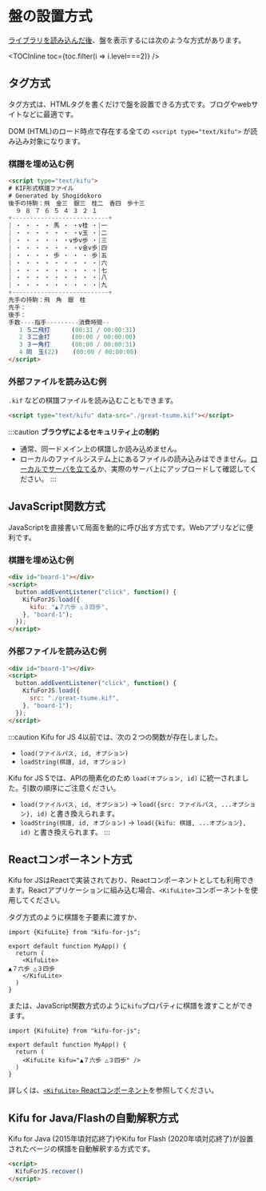 
# 盤の設置方式

[ライブラリを読み込んだ後](./installation)、盤を表示するには次のような方式があります。

<TOCInline toc={toc.filter(i => i.level===2)} />

## タグ方式

タグ方式は、HTMLタグを書くだけで盤を設置できる方式です。ブログやwebサイトなどに最適です。

DOM (HTML)のロード時点で存在する全ての `<script type="text/kifu">` が読み込み対象になります。

### 棋譜を埋め込む例

```html
<script type="text/kifu">
# KIF形式棋譜ファイル
# Generated by Shogidokoro
後手の持駒：飛　金三　銀三　桂二　香四　歩十三
  ９ ８ ７ ６ ５ ４ ３ ２ １
+---------------------------+
| ・ ・ ・ ・ 馬 ・ ・v桂 ・|一
| ・ ・ ・ ・ ・ ・ ・v玉 ・|二
| ・ ・ ・ ・ ・ ・v歩v歩 ・|三
| ・ ・ ・ ・ ・ ・ ・v金v歩|四
| ・ ・ ・ ・ 歩 ・ ・ ・ 歩|五
| ・ ・ ・ ・ ・ ・ ・ ・ ・|六
| ・ ・ ・ ・ ・ ・ ・ ・ ・|七
| ・ ・ ・ ・ ・ ・ ・ ・ ・|八
| ・ ・ ・ ・ ・ ・ ・ ・ ・|九
+---------------------------+
先手の持駒：飛　角　銀　桂
先手：
後手：
手数----指手---------消費時間--
   1 ５二飛打      (00:31 / 00:00:31)
   2 ３二金打      (00:00 / 00:00:00)
   3 ３一角打      (00:00 / 00:00:31)
   4 同　玉(22)    (00:00 / 00:00:00)
</script>
```

### 外部ファイルを読み込む例

`.kif` などの棋譜ファイルを読み込むこともできます。

```html
<script type="text/kifu" data-src="./great-tsume.kif"></script>
```

:::caution
**ブラウザによるセキュリティ上の制約**
* 通常、同一ドメイン上の棋譜しか読み込めません。
* ローカルのファイルシステム上にあるファイルの読み込みはできません。[ローカルでサーバを立てる](https://qiita.com/sudahiroshi/items/e74d61d939f18779970d)か、実際のサーバ上にアップロードして確認してください。
:::

## JavaScript関数方式

JavaScriptを直接書いて局面を動的に呼び出す方式です。Webアプリなどに便利です。

### 棋譜を埋め込む例

```html
<div id="board-1"></div>
<script>
  button.addEventListener("click", function() {
    KifuForJS.load({
      kifu: "▲７六歩 △３四歩",
    }, "board-1");
  });
</script>
```

### 外部ファイルを読み込む例

```html
<div id="board-1"></div>
<script>
  button.addEventListener("click", function() {
    KifuForJS.load({
      src: "./great-tsume.kif",
    }, "board-1");
  });
</script>
```

:::caution
Kifu for JS 4以前では、次の２つの関数が存在しました。

* `load(ファイルパス, id, オプション)`
* `loadString(棋譜, id, オプション)`

Kifu for JS 5では、APIの簡素化のため `load(オプション, id)` に統一されました。引数の順序にご注意ください。

* `load(ファイルパス, id, オプション)` → `load({src: ファイルパス, ...オプション}, id)` と書き換えられます。
* `loadString(棋譜, id, オプション)` → `load({kifu: 棋譜, ...オプション}, id)` と書き換えられます。
:::

## Reactコンポーネント方式

Kifu for JSはReactで実装されており、Reactコンポーネントとしても利用できます。Reactアプリケーションに組み込む場合、`<KifuLite>`コンポーネントを使用してください。

タグ方式のように棋譜を子要素に渡すか、

```tsx title="MyApp.tsx"
import {KifuLite} from "kifu-for-js";

export default function MyApp() {
  return (
    <KifuLite>
▲７六歩 △３四歩
    </KifuLite>
  )
}
```

または、JavaScript関数方式のように`kifu`プロパティに棋譜を渡すことができます。

```tsx title="MyApp.tsx"
import {KifuLite} from "kifu-for-js";

export default function MyApp() {
  return (
    <KifuLite kifu="▲７六歩 △３四歩" />
  )
}
```

詳しくは、[`<KifuLite>` Reactコンポーネント](/docs/integrating-with-app/react-component)を参照してください。

## Kifu for Java/Flashの自動解釈方式

Kifu for Java (2015年頃対応終了)やKifu for Flash (2020年頃対応終了)が設置されたページの棋譜を自動解釈する方式です。

```html
<script>
  KifuForJS.recover()
</script>
```
